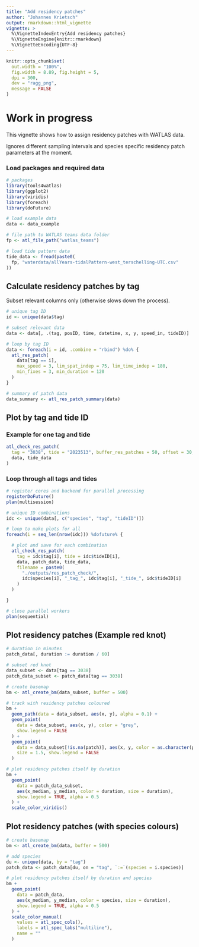 ```yaml
---
title: "Add residency patches"
author: "Johannes Krietsch"
output: rmarkdown::html_vignette
vignette: >
  %\VignetteIndexEntry{Add residency patches}
  %\VignetteEngine{knitr::rmarkdown}
  %\VignetteEncoding{UTF-8}
---
```


```r
knitr::opts_chunk$set(
  out.width = "100%",
  fig.width = 8.89, fig.height = 5,
  dpi = 300,
  dev = "ragg_png",
  message = FALSE
)
```

# Work in progress

This vignette shows how to assign residency patches with WATLAS data. 

Ignores different sampling intervals and species specific residency patch parameters at the moment.

### Load packages and required data

```r
# packages
library(tools4watlas)
library(ggplot2)
library(viridis)
library(foreach)
library(doFuture)

# load example data
data <- data_example

# file path to WATLAS teams data folder
fp <- atl_file_path("watlas_teams")

# load tide pattern data
tide_data <- fread(paste0(
  fp, "waterdata/allYears-tidalPattern-west_terschelling-UTC.csv"
))
```

## Calculate residency patches by tag

Subset relevant columns only (otherwise slows down the process).

```r
# unique tag ID
id <- unique(data$tag)

# subset relevant data
data <- data[, .(tag, posID, time, datetime, x, y, speed_in, tideID)]

# loop by tag ID
data <- foreach(i = id, .combine = "rbind") %do% {
  atl_res_patch(
    data[tag == i],
    max_speed = 3, lim_spat_indep = 75, lim_time_indep = 180,
    min_fixes = 3, min_duration = 120
  )
}

# summary of patch data
data_summary <- atl_res_patch_summary(data)
```

## Plot by tag and tide ID

### Example for one tag and tide

```r
atl_check_res_patch(
  tag = "3038", tide = "2023513", buffer_res_patches = 50, offset = 30,
  data, tide_data
)
```

### Loop through all tags and tides


```r
# register cores and backend for parallel processing
registerDoFuture()
plan(multisession)

# unique ID combinations
idc <- unique(data[, c("species", "tag", "tideID")])

# loop to make plots for all
foreach(i = seq_len(nrow(idc))) %dofuture% {

  # plot and save for each combination
  atl_check_res_patch(
    tag = idc$tag[i], tide = idc$tideID[i],
    data, patch_data, tide_data,
    filename = paste0(
      "./outputs/res_patch_check/",
      idc$species[i], "_tag_", idc$tag[i], "_tide_", idc$tideID[i]
    )
  )

}

# close parallel workers
plan(sequential)
```

## Plot residency patches (Example red knot)

```r
# duration in minutes
patch_data[, duration := duration / 60]

# subset red knot
data_subset <- data[tag == 3038]
patch_data_subset <- patch_data[tag == 3038]

# create basemap
bm <- atl_create_bm(data_subset, buffer = 500)

# track with residency patches coloured
bm +
  geom_path(data = data_subset, aes(x, y), alpha = 0.1) +
  geom_point(
    data = data_subset, aes(x, y), color = "grey",
    show.legend = FALSE
  ) +
  geom_point(
    data = data_subset[!is.na(patch)], aes(x, y, color = as.character(patch)),
    size = 1.5, show.legend = FALSE
  )

# plot residency patches itself by duration
bm +
  geom_point(
    data = patch_data_subset,
    aes(x_median, y_median, color = duration, size = duration),
    show.legend = TRUE, alpha = 0.5
  ) +
  scale_color_viridis()
```

## Plot residency patches (with species colours)

```r
# create basemap
bm <- atl_create_bm(data, buffer = 500)

# add species
du <- unique(data, by = "tag")
patch_data <- patch_data[du, on = "tag", `:=`(species = i.species)]

# plot residency patches itself by duration and species
bm +
  geom_point(
    data = patch_data,
    aes(x_median, y_median, color = species, size = duration),
    show.legend = TRUE, alpha = 0.5
  ) +
  scale_color_manual(
    values = atl_spec_cols(),
    labels = atl_spec_labs("multiline"),
    name = ""
  )
```
